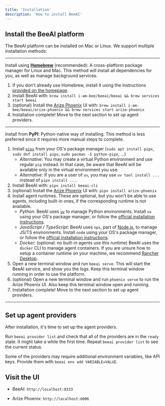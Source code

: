 ```yaml
---
title: 'Installation'
description: 'How to install BeeAI'
---
```


## Install the BeeAI platform

The BeeAI platform can be installed on Mac or Linux. We support multiple installation methods:

---

Install using **[Homebrew](https://brew.sh/)** (recommended): A cross-platform package manager for Linux and Mac. This method will install all dependencies for you, as well as manage background services.

1. If you don't already use Homebrew, install it using the instructions [provided on the homepage](https://brew.sh/).
2. Install BeeAI with:
    `brew install i-am-bee/beeai/beeai && brew services start beeai`
3. (optional) Install the [Arize Phoenix](https://phoenix.arize.com/) UI with:
    `brew install i-am-bee/beeai/arize-phoenix && brew services start arize-phoenix`
4. Installation complete! Move to the next section to set up agent providers.

---

Install from **PyPI**: Python-native way of installing. This method is less preferred since it requires more manual steps to complete.

1. Install [`pipx`](https://github.com/pypa/pipx) from your OS's package manager (`sudo apt install pipx`, `sudo dnf install pipx`, `sudo pacman -S python-pipx`, ...)
    - _Alternative_: You may create a virtual Python environment and use regular `pip` instead. In that case, be aware that BeeAI will be available only in the virtual environment you use.
    - _Alternative_: If you are a user of `uv`, you may use `uv tool install ...` instead of `pipx install ...`.
2. Install BeeAI with:
    `pipx install beeai-cli`
3. (optional) Install the [Arize Phoenix](https://phoenix.arize.com/) UI with:
    `pipx install arize-phoenix`
4. Install agent runtimes. These are optional, but you won't be able to use agents, including built-in ones, if the corresponding runtime is not available.
    - _Python_: BeeAI uses [`uv`](https://docs.astral.sh/uv/) to manage Python environments. Install `uv` using your OS's package manager, or follow the [official installation instructions](https://docs.astral.sh/uv/getting-started/installation/).
    - _JavaScript / TypeScript_: BeeAI uses `npx`, part of [Node.js](https://nodejs.org/), to manage JS/TS environments. Install `node` using your OS's package manager, or follow the [official installation instructions](https://nodejs.org/en/download).
    - _Docker_: (optional: no built-in agents use this runtime) BeeAI uses the `docker` CLI to manage agent containers. If you are unsure how to setup a container runtime on your machine, we recommend [Rancher Desktop](https://rancherdesktop.io/).
5. Open a new terminal window and run `beeai serve`. This will start the BeeAI service, and show you the logs. Keep this terminal window running in order to use the platform.
6. (optional) Open a new terminal window and run `phoenix serve` to run the Arize Phoenix UI. Also keep this terminal window open and running.
7. Installation complete! Move to the next section to set up agent providers.

---

## Set up agent providers

After installation, it's time to set up the agent providers.

Run `beeai provider list` and check that all of the providers are in the `ready` state. It might take a while the first time. Repeat `beeai provider list` to see the current status.

Some of the providers may require additional environment variables, like API keys. Provide them with `beeai env add VARIABLE=VALUE`.

## Visit the UI

* BeeAI: `http://localhost:8333`

* Arize Phoenix: `http://localhost:6006`
